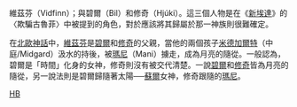 {{split|維茲芬|修奇和碧爾}}
維茲芬（Vidfinn）；與碧爾（Bil）和修奇（Hjúki）。這三個人物是在《[[新埃達|新埃達]]》的〈欺騙古魯菲〉中被提到的角色，對於應該將其歸屬於那一神族則很難確定。

在[[北歐神話|北歐神話]]中，[[維茲芬|維茲芬]]是[[碧爾|碧爾]]和[[修奇|修奇]]的父親，當他的兩個孩子[[米德加爾特|米德加爾特]]（中庭/Midgard）汲水的持後，被[[瑪尼|瑪尼]]（Mani）擄走，成為月亮的隨從。一般認為，碧爾是「時間」化身的女神，修奇則沒有被交代清楚。一說[[碧爾|碧爾]]和[[修奇|修奇]]皆為月亮的隨從，另一說法則是碧爾歸隨著太陽──[[蘇爾_(北歐神祇)|蘇爾]]女神，修奇跟隨的[[瑪尼|瑪尼]]。

{{北歐神話}}

[[Category:北歐神祇|HB]]